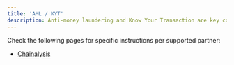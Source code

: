 ```yaml
---
title: 'AML / KYT'
description: Anti-money laundering and Know Your Transaction are key compliance capabilities.  Dfns integrates with the top platforms in the industry to bring these capabilities to Dfns wallets.
---
```


Check the following pages for specific instructions per supported partner:

* [Chainalysis](/integrations/aml-kyt/chainalysis)

